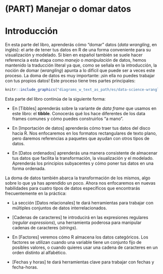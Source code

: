 # (PART) Manejar o domar datos {-}


# Introducción {#domardatos-intro}

En esta parte del libro, aprenderás cómo "domar" datos (_data wrangling_, en inglés): el arte de tener tus datos en R de una forma conveniente para su visualización y modelado. Si bien en español también se suele hacer referencia a esta etapa como _manejo_ o _manipulación_ de datos, hemos mantenido la traducción literal ya que, como se señala en la introducción, la noción de domar (_wrangling_) apunta a lo difícil que puede ser a veces este proceso. 
La doma de datos es muy importante: ¡sin ella no puedes trabajar con tus propios datos! Este proceso tiene tres partes principales:

```r
knitr::include_graphics("diagrams_w_text_as_path/es/data-science-wrangle.svg")
```

Esta parte del libro continúa de la siguiente forma:

* En [Tibbles] aprenderás sobre la variante de _data frame_ que usamos
 en este libro: el __tibble__. Conocerás qué los hace diferentes de los
 data frames comunes y cómo puedes construirlos "a mano".

* En [Importación de datos] aprenderás cómo traer tus datos del disco hacia R.
 Nos enfocaremos en los formatos rectangulares de texto plano, pero daremos referencias
 a paquetes que ayudan con otros tipos de datos.

* En [Datos ordenados] aprenderás una manera consistente de almacenar
 tus datos que facilita la transformación, la visualización y el modelado.
 Aprenderás los principios subyacentes y cómo poner tus datos en una forma ordenada.

La doma de datos también abarca la transformación de los mismos, algo sobre lo que ya has aprendido un poco. Ahora nos enfocaremos en nuevas habilidades para cuatro tipos de datos específicos que encontrarás frecuentemente en la práctica:

* La sección [Datos relacionales] te dará herramientas para trabajar con múltiples
 conjuntos de datos interrelacionados.

* [Cadenas de caracteres] te introducirá en las expresiones regulares (_regular expressions_), una herramienta
 poderosa para manipular cadenas de caracteres (_strings_).

* En [Factores] veremos cómo R almacena los datos categóricos. Los factores se utilizan cuando una variable
 tiene un conjunto fijo de posibles valores, o cuando quieres usar una cadena de caracteres en un
 orden distinto al alfabético.

* [Fechas y horas] te dará herramientas clave para trabajar con
 fechas y fecha-horas.
